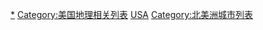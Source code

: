 [[Category:美国城市|*]]
[[Category:美国地理相关列表|Category:美国地理相关列表]]
[[Category:各国城市列表|USA]]
[[Category:北美洲城市列表|Category:北美洲城市列表]]